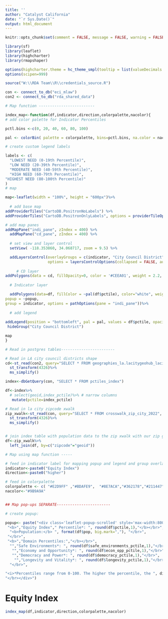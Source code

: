 ```yaml
---
title: ''
author: "Catalyst California"
date: "`r Sys.Date()`"
output: html_document
---
```


```r
knitr::opts_chunk$set(comment = FALSE, message = FALSE, warning = FALSE, echo = FALSE)

library(sf)
library(leaflet)
library(highcharter)
library(rmapshaper)

options(highcharter.theme = hc_theme_smpl(tooltip = list(valueDecimals = 2)))
options(scipen=999)

source("W:\\RDA Team\\R\\credentials_source.R")

con <- connect_to_db("eci_mlaw")
con2 <- connect_to_db("rda_shared_data")
```

```r
# Map function -------------------------

index_map<-function(df,indicator,direction,colorpalette,nacolor){
# add color palette for Indicator Percentiles

pctl.bins <-c(0, 20, 40, 60, 80, 100)

pal <- colorBin( palette = colorpalette, bins=pctl.bins, na.color = nacolor)

# create custom legend labels

labels <- c(
  "LOWEST NEED (0-19th Percentile)",
  "LOW NEED (20-39th Percentile)",
  "MODERATE NEED (40-59th Percentile)",
  "HIGH NEED (60-79th Percentile)",
"HIGHEST NEED (80-100th Percentile)"
)
# map

map<-leaflet(width = "100%", height = "600px")%>%
  
  # add base map
addProviderTiles("CartoDB.PositronNoLabels") %>%
addProviderTiles("CartoDB.PositronOnlyLabels", options = providerTileOptions(pane = "markerPane")) %>%

# add map panes
addMapPane("indi_pane", zIndex = 400) %>%
  addMapPane("cd_pane", zIndex = 400) %>%
  
  # set view and layer control
  setView( -118.353860, 34.068717, zoom = 9.5) %>%

  addLayersControl(overlayGroups = c(indicator, "City Council District"), 
                   options = layersControlOptions(collapsed = FALSE, autoZIndex = TRUE)) %>%
  
     # CD layer
addPolygons(data = cd, fillOpacity=0, color = '#CEEA01', weight = 2.2, label=~district, group = "City Council District", options = pathOptions(pane = "cd_pane", interactive = FALSE), highlight = highlightOptions(color = "white", weight = 3, bringToFront = TRUE))%>%
  
  # Indicator layer

  addPolygons(data=df, fillColor = ~pal(df$pctile), color="white", weight = 1, smoothFactor = 0.5, fillOpacity = .80, highlight = highlightOptions(color = "white", weight = 3, bringToFront = TRUE, sendToBack = TRUE), 
popup = ~popup,
group = indicator, options = pathOptions(pane = "indi_pane"))%>%
  
  # add legend
  
addLegend(position = "bottomleft", pal = pal, values = df$pctile, opacity = 1, title = paste0(indicator, " Percentile"), labFormat = function(type, cuts, p){paste0(labels)}) %>%
 hideGroup("City Council District")

map
}
```

```r

# Read in postgres tables------------------------

# Read in LA city council districts shape
cd<-st_read(con2, query="SELECT * FROM geographies_la.lacitygeohub_lacity_council_districts_2023", geom="geom")%>%
  st_transform(4326)%>%
  ms_simplify()

index<-dbGetQuery(con, "SELECT * FROM pctiles_index")

df<-index%>%
  # select(geoid,index_pctile)%>% # narrow columns
   mutate(pctile=index_pctile) 

# Read in la city zipcode xwalk
zip_xwalk<-st_read(con, query="SELECT * FROM crosswalk_zip_city_2022", geom="geom")%>%
  st_transform(4326)%>%
  ms_simplify()


# join index table with population data to the zip xwalk with our zip geoms
df<-zip_xwalk%>%
  left_join(df, by=c("zipcode"="geoid"))

```

```r

# Map using map function -----

# feed in indicator label for mapping popup and legend and group overlay
indicator<-paste0("Equity Index")
direction<-paste0("higher")

# feed in colorpalette
colorpalette <- c( "#E2D9FF" ,"#BDAFE9",  "#8E7ACA","#362178","#211447")
nacolor<-"#9B9A9A"


## Map pop-ups SEPARATE------------------------

# create popup: 

popup<- paste("<div class='leaflet-popup-scrolled' style='max-width:800px;max-height:200px'> <b>ZIP Code:</b> ", df$zipcode, "</br>",
 "<b>","Equity Index"," Percentile*: ", round(df$pctile,1),"</b></br>",
  "<b>Population:</b> ", format(df$pop, big.mark=","), "</br>",
 "</br>",
 "<b>","Domain Percentiles:","</b></br>",
  "","Safe Environments*: ", round(df$safe_environments_pctile,1),"</br>",
   "","Economy and Opportunity*: ", round(df$econ_opp_pctile,1),"</br>",
   "","Democracy and Power*: ", round(df$democracy_pctile,1),"</br>",
    "","Longevity and Vitality*: ", round(df$longevity_pctile,1),"</br>",
  "</br>",

"<i>*Percentiles range from 0-100. The higher the percentile, the ", direction," the need.</i>","</br>",
"</br></div>")

```

# Equity Index
```r

index_map(df,indicator,direction,colorpalette,nacolor)

```



